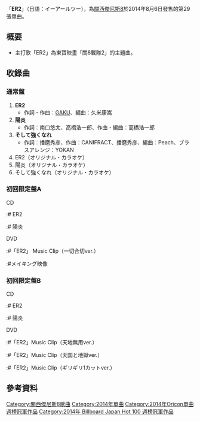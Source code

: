 {{unreferenced|time=2015-03-27T15:03:38+00:00}}
{{Infobox Single
| Name           = ER2
| Cover          =
| Artist         = [[關西傑尼斯8|關西傑尼斯8]]
| Album          = 
| A-side         = 
| B-side         = 陽炎<br/>そして強くなれ
| Released       = 2014年8月6日
| Format         = [[CD單曲|CD單曲]]
| Recorded       = 
| Genre          = [[J-POP|J-POP]]
| Length         = 
| Label          = [[Imperial_Records|Imperial Records]]
| Writer         = 
| Producer       = 
| Certification  = 
| Chart position = *[[Oricon公信榜|Oricon公信榜]]：
**週榜第1名
**2014年度年榜第27名（Oricon）
| Last single    = [[オモイダマ|オモイダマ]]<br/>（2014年）
| This single    = '''[[ER2|ER2]]'''<br />（2014年）
| Next single    = [[言ったじゃないか/CloveR|言ったじゃないか/CloveR]]<br />（2014年）
| Misc           = 
}}

「'''ER2'''」（日語：イーアールツー），為[[關西傑尼斯8|關西傑尼斯8]]於2014年8月6日發售的第29張單曲。

== 概要 ==
* 主打歌「ER2」為東寶映畫「關8戰隊2」的主題曲。

== 收錄曲 ==
=== 通常盤 ===
# '''ER2''' 
#* 作詞・作曲：[[UNIST|GAKU]]、編曲：久米康嵩
# '''陽炎''' 
#* 作詞：南口悠太、高橋浩一郎、作曲・編曲：高橋浩一郎
# '''そして強くなれ''' 
#* 作詞：播磨秀彦、作曲：CANIFRACT、播磨秀彦、編曲：Peach、ブラスアレンジ：YOKAN
# ER2（オリジナル・カラオケ）
# 陽炎（オリジナル・カラオケ）
# そして強くなれ（オリジナル・カラオケ） 

=== 初回限定盤A ===
;CD
:# ER2
:# 陽炎
:<!-- この「:」は削除しないでください。[[Help:箇条書き|Help:箇条書き]]参照 -->
;DVD
:#「ER2」 Music Clip（一切合切ver.）
:#メイキング映像

=== 初回限定盤B ===
;CD
:# ER2
:# 陽炎
:<!-- この「:」は削除しないでください。[[Help:箇条書き|Help:箇条書き]]参照 -->
;DVD
:#「ER2」Music Clip（天地無用ver.）
:#「ER2」Music Clip（天国と地獄ver.）
:#「ER2」Music Clip（ギリギリ1カットver.）

== 參考資料 ==
{{關西傑尼斯8}}
{{Oricon單曲週榜冠軍 (2014年)|2014年8月18日}}
{{Billboard JAPAN Hot 100 週榜冠軍 (2014年)|2014年8月18日}}

[[Category:關西傑尼斯8歌曲|Category:關西傑尼斯8歌曲]]
[[Category:2014年單曲|Category:2014年單曲]]
[[Category:2014年Oricon單曲週榜冠軍作品|Category:2014年Oricon單曲週榜冠軍作品]]
[[Category:2014年_Billboard_Japan_Hot_100_週榜冠軍作品|Category:2014年 Billboard Japan Hot 100 週榜冠軍作品]]